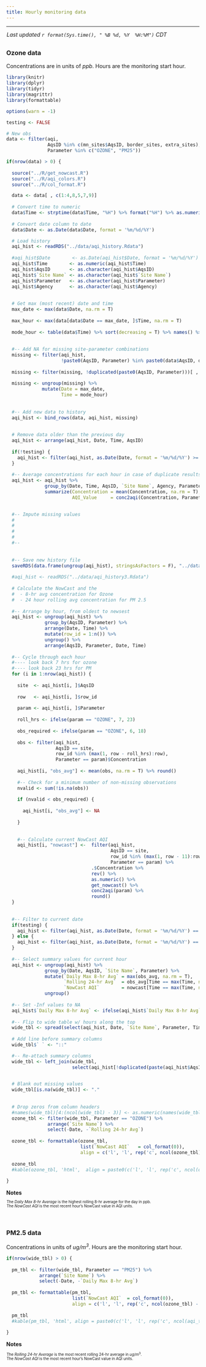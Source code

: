 ```yaml
---
title: Hourly monitoring data
---
```


<style>
  body {margin-left: 0px;}
  .main-container {max-width: 1350px;}
  tr:nth-child(even){background-color: #e9e9e9;}
  tr:nth-child(odd){background-color: #FFF; }
</style>

<script type="text/JavaScript">
  setTimeout(function() { window.location=window.location;}, 350000);
</script>

<hr> 

<div style = "margin-left: 1px; margin-bottom: 12px; margin-top:-2px;"> 
 _Last updated `r format(Sys.time(), " %B %d, %Y  %H:%M")` CDT_
</div>

<!-- ## {.tabset .tabset-pills} -->

##  {.tabset}

### __Ozone data__  
Concentrations are in units of _ppb_. Hours are the monitoring start hour. <br>  
```r
library(knitr)
library(dplyr)
library(tidyr)
library(magrittr)
library(formattable)

options(warn = -1)

testing <- FALSE

# New obs
data <- filter(aqi, 
               AqsID %in% c(mn_sites$AqsID, border_sites, extra_sites), 
               Parameter %in% c("OZONE", "PM25"))

if(nrow(data) > 0) {
  
  source("../R/get_nowcast.R")
  source("../R/aqi_colors.R")
  source("../R/col_format.R")

  data <- data[ , c(1:4,8,5,7,9)]
  
  # Convert time to numeric
  data$Time <- strptime(data$Time, "%H") %>% format("%H") %>% as.numeric()
  
  # Convert date column to date
  data$Date <- as.Date(data$Date, format = '%m/%d/%Y')

  # Load history
  aqi_hist <- readRDS("../data/aqi_history.Rdata")
  
  #aqi_hist$Date        <- as.Date(aqi_hist$Date, format = '%m/%d/%Y')
  aqi_hist$Time        <- as.numeric(aqi_hist$Time)
  aqi_hist$AqsID       <- as.character(aqi_hist$AqsID)
  aqi_hist$`Site Name` <- as.character(aqi_hist$`Site Name`)
  aqi_hist$Parameter   <- as.character(aqi_hist$Parameter)
  aqi_hist$Agency      <- as.character(aqi_hist$Agency)
  
  
  # Get max (most recent) date and time
  max_date <- max(data$Date, na.rm = T)
  
  max_hour <- max(data[data$Date == max_date, ]$Time, na.rm = T)
  
  mode_hour <- table(data$Time) %>% sort(decreasing = T) %>% names() %>% as.numeric() %>% head(1)
  
  
  #-- Add NA for missing site-parameter combinations
  missing <- filter(aqi_hist, 
                    !paste0(AqsID, Parameter) %in% paste0(data$AqsID, data$Parameter))
  
  missing <- filter(missing, !duplicated(paste0(AqsID, Parameter)))[ , 1:6]
            
  missing <- ungroup(missing) %>% 
             mutate(Date = max_date,  
                    Time = mode_hour)  
  
  
  #-- Add new data to history
  aqi_hist <- bind_rows(data, aqi_hist, missing)
  
  
  # Remove data older than the previous day 
  aqi_hist <- arrange(aqi_hist, Date, Time, AqsID)
  
  if(!testing) {
    aqi_hist <- filter(aqi_hist, as.Date(Date, format = '%m/%d/%Y') >= (max_date - 1))
  }
  
  #-- Average concentrations for each hour in case of duplicate results
  aqi_hist <- aqi_hist %>%
              group_by(Date, Time, AqsID, `Site Name`, Agency, Parameter) %>%
              summarize(Concentration = mean(Concentration, na.rm = T),
                        AQI_Value     = conc2aqi(Concentration, Parameter))

  
  #-- Impute missing values
  #
  #
  #
  #
  #--
  
  
  #-- Save new history file
  saveRDS(data.frame(ungroup(aqi_hist), stringsAsFactors = F), "../data/aqi_history.Rdata")
  
  #aqi_hist <- readRDS("../data/aqi_history3.Rdata")
  
  # Calculate the NowCast and the
  #  - 8-hr avg concentration for Ozone
  #  - 24 hour rolling avg concentration for PM 2.5
  
  #-- Arrange by hour, from oldest to newsest
  aqi_hist <- ungroup(aqi_hist) %>% 
              group_by(AqsID, Parameter) %>% 
              arrange(Date, Time) %>% 
              mutate(row_id = 1:n()) %>% 
              ungroup() %>%
              arrange(AqsID, Parameter, Date, Time)
  
  #-- Cycle through each hour
  #---- look back 7 hrs for ozone
  #---- look back 23 hrs for PM
  for (i in 1:nrow(aqi_hist)) {
    
    site  <- aqi_hist[i, ]$AqsID
    
    row   <- aqi_hist[i, ]$row_id
    
    param <- aqi_hist[i, ]$Parameter
    
    roll_hrs <- ifelse(param == "OZONE", 7, 23)
    
    obs_required <- ifelse(param == "OZONE", 6, 18)
    
    obs <- filter(aqi_hist, 
                  AqsID == site, 
                  row_id %in% (max(1, row - roll_hrs):row),
                  Parameter == param)$Concentration
    
    aqi_hist[i, "obs_avg"] <- mean(obs, na.rm = T) %>% round()
    
    #-- Check for a minimum number of non-missing observations
    nvalid <- sum(!is.na(obs))
    
    if (nvalid < obs_required) {
      
      aqi_hist[i, "obs_avg"] <- NA
      
    }
    
  
    #-- Calculate current NowCast AQI
    aqi_hist[i, "nowcast"] <-  filter(aqi_hist, 
                                      AqsID == site, 
                                      row_id %in% (max(1, row - 11):row),
                                      Parameter == param) %>% 
                               .$Concentration %>%
                               rev() %>%
                               as.numeric() %>%
                               get_nowcast() %>%
                               conc2aqi(param) %>%
                               round()
  }
  
  
  #-- Filter to current date
  if(testing) {
    aqi_hist <- filter(aqi_hist, as.Date(Date, format = '%m/%d/%Y') == as.Date(aqi_hist$Date, format = '%m/%d/%Y')[7])
  } else {
    aqi_hist <- filter(aqi_hist, as.Date(Date, format = '%m/%d/%Y') == max_date)
  }
  
  #-- Select summary values for current hour
  aqi_hist <- ungroup(aqi_hist) %>% 
              group_by(Date, AqsID, `Site Name`, Parameter) %>%
              mutate(`Daily Max 8-hr Avg` = max(obs_avg, na.rm = T),
                     `Rolling 24-hr Avg`  = obs_avg[Time == max(Time, na.rm = T)],
                     `NowCast AQI`        = nowcast[Time == max(Time, na.rm = T)]) %>% 
              ungroup()
  
  #-- Set -Inf values to NA
  aqi_hist$`Daily Max 8-hr Avg` <- ifelse(aqi_hist$`Daily Max 8-hr Avg` == -Inf, NA, aqi_hist$`Daily Max 8-hr Avg`)
  
  #-- Flip to wide table w/ hours along the top
  wide_tbl <- spread(select(aqi_hist, Date, `Site Name`, Parameter, Time, Concentration), Time, Concentration)
  
  # Add line before summary columns
  wide_tbl$` ` <- "::"

  #-- Re-attach summary columns
  wide_tbl <- left_join(wide_tbl, 
                        select(aqi_hist[!duplicated(paste(aqi_hist$AqsID, aqi_hist$Parameter)), ], Date, `Site Name`, Parameter, `Daily Max 8-hr Avg`, `Rolling 24-hr Avg`, `NowCast AQI`))
  

  # Blank out missing values
  wide_tbl[is.na(wide_tbl)] <- "."
  
  
  # Drop zeros from column headers
  #names(wide_tbl)[4:(ncol(wide_tbl) - 3)] <- as.numeric(names(wide_tbl)[4:(ncol(wide_tbl) - 3)])
  ozone_tbl <- filter(wide_tbl, Parameter == "OZONE") %>% 
               arrange(`Site Name`) %>% 
               select(-Date, -`Rolling 24-hr Avg`)
                  
  ozone_tbl <- formattable(ozone_tbl,
                           list(`NowCast AQI`   = col_format(0)),
                           align = c('l', 'l', rep('c', ncol(ozone_tbl) - 2)))
     
  ozone_tbl 
  #kable(ozone_tbl, 'html',  align = paste0(c('l', 'l', rep('c', ncol(ozone_tbl) - 2)), collapse = ""))
  
} 
```
__Notes__  
<div style = "margin-left: 1px; font-size: 0.7em;"> 
The _Daily Max 8-hr Average_ is the highest rolling 8-hr average for the day in ppb.   
The _NowCast AQI_ is the most recent hour's NowCast value in AQI units.  
</div>
<br>  

### __PM2.5 data__  
Concentrations in units of  _ug/m$^3$_. Hours are the monitoring start hour. <br>  
```r

if(nrow(wide_tbl) > 0) {
  
  pm_tbl <- filter(wide_tbl, Parameter == "PM25") %>% 
            arrange(`Site Name`) %>% 
            select(-Date, -`Daily Max 8-hr Avg`)
 
  pm_tbl <- formattable(pm_tbl,
                        list(`NowCast AQI`  = col_format(0)),
                        align = c('l', 'l', rep('c', ncol(ozone_tbl) - 2)))
  
  pm_tbl
  #kable(pm_tbl, 'html', align = paste0(c('l', 'l', rep('c', ncol(aqi_table_pm25) - 2)), collapse = ""))
 
}
```
__Notes__  
<div style = "margin-left: 1px; font-size: 0.7em;"> 
The _Rolling 24-hr Average_ is the most recent rolling 24-hr average in $ug/m^3$.    
The _NowCast AQI_ is the most recent hour's NowCast value in AQI units.   
</div>
<br>
